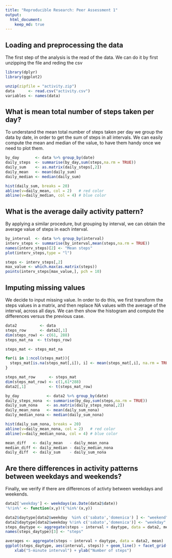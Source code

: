 ---
title: "Reproducible Research: Peer Assessment 1"
output: 
  html_document:
    keep_md: true
---


## Loading and preprocessing the data
The first step of the analysis is the read of the data. We can do it by first unzipping the file and reding the csv

```{r}
library(dplyr)
library(ggplot2)

unzip(zipfile = "activity.zip")
data      <- read.csv("activity.csv")
variables <- names(data)
```

## What is mean total number of steps taken per day?
To understand the mean total number of steps taken per day we group the data by date, in order to get the sum of steps in all intervals. We can easily compute the mean and median of the value, to have them handy once we need to plot them. 
```{r}
by_day       <- data %>% group_by(date)
daily_steps  <- summarise(by_day,sum(steps,na.rm = TRUE))
daily_sum    <- as.matrix(daily_steps[,2])
daily_mean   <- mean(daily_sum)
daily_median <- median(daily_sum)

hist(daily_sum, breaks = 20)
abline(v=daily_mean, col = 2)   # red color
abline(v=daily_median, col = 4) # blue color
```

## What is the average daily activity pattern?
By applying a similar procedure, but grouping by interval, we can obtain the average value of steps in each interval. 
```{r}
by_interval  <- data %>% group_by(interval)
interv_steps <- summarise(by_interval,mean(steps,na.rm = TRUE))
names(interv_steps)[2] <- "Mean steps"
plot(interv_steps,type = "l")

steps <- interv_steps[,2]
max_value <- which.max(as.matrix(steps))
points(interv_steps[max_value,], pch = 10)
```


## Imputing missing values
We decide to input missing value. In order to do this, we first transform the steps values in a matrix, and then replace NA values with the average of the interval, across all days.
We can then show the histogram and compute the differences versus the previous case.
```{r}
data2          <- data
steps_row      <- data2[,1]
dim(steps_row) <- c(61, 288)
steps_mat_na  <- t(steps_row)

steps_mat <- steps_mat_na

for(i in 1:ncol(steps_mat)){
  steps_mat[is.na(steps_mat[,i]), i] <- mean(steps_mat[,i], na.rm = TRUE)
}

steps_mat_row      <- steps_mat
dim(steps_mat_row) <- c(1,61*288)
data2[,1]          <- t(steps_mat_row)

by_day            <- data2 %>% group_by(date)
daily_steps_nona  <- summarise(by_day,sum(steps,na.rm = TRUE))
daily_sum_nona    <- as.matrix(daily_steps_nona[,2])
daily_mean_nona   <- mean(daily_sum_nona)
daily_median_nona <- median(daily_sum_nona)

hist(daily_sum_nona, breaks = 20)
abline(v=daily_mean_nona, col = 2)   # red color
abline(v=daily_median_nona, col = 4) # blue color

mean_diff   <- daily_mean   - daily_mean_nona
median_diff <- daily_median - daily_median_nona
daily_diff  <- daily_sum    - daily_sum_nona
```


## Are there differences in activity patterns between weekdays and weekends?
Finally, we verify if there are differences of activty between weekdays and weekends.
```{r}
data2['weekday'] <- weekdays(as.Date(data2$date))
'%!in%' <- function(x,y)!('%in%'(x,y))

data2$daytype[data2$weekday  %in% c('sabato','domenica') ] <- "weekend"
data2$daytype[data2$weekday %!in% c('sabato','domenica')] <- "weekday"
steps_daytype <- aggregate(steps ~ interval + daytype, data = data2, mean)
names(steps_daytype)[3] <- "steps"

averages <- aggregate(steps ~ interval + daytype, data = data2, mean)
ggplot(steps_daytype, aes(interval, steps)) + geom_line() + facet_grid(daytype ~ .) + 
    xlab("5-minute interval") + ylab("Number of steps")
```
